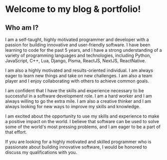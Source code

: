 # Welcome to my blog & portfolio!

## Who am I?


I am a self-taught, highly motivated programmer and developer with a passion for building innovative and user-friendly software. I have been learning to code for the past 5 years, and I have a strong understanding of a variety of programming languages and technologies, including Python, JavaScript, C++, Lua, Django, Pisma, ReactJS, NextJS, ReactNative.

I am also a highly motivated and results-oriented individual. I am always eager to learn new things and take on new challenges. I am also a team player and I enjoy collaborating with others to achieve common goals.

I am confident that I have the skills and experience necessary to be successful in a software development role. I am a hard worker and I am always willing to go the extra mile. I am also a creative thinker and I am always looking for new ways to improve my skills and knowledge.

I am excited about the opportunity to use my skills and experience to make a positive impact on the world. I believe that software can be used to solve some of the world's most pressing problems, and I am eager to be a part of that effort.

If you are looking for a highly motivated and skilled programmer who is passionate about building innovative software, I would be honored to discuss my qualifications with you.
